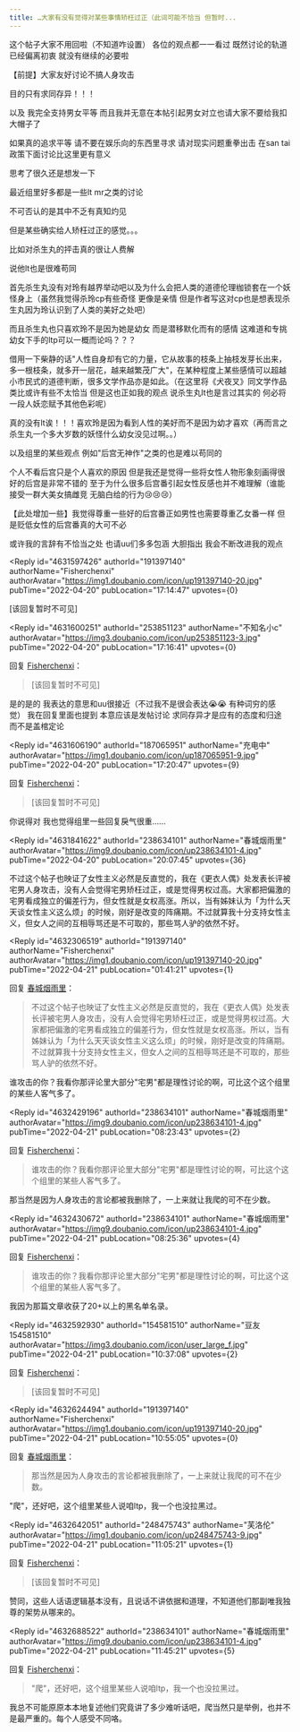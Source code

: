 ```yaml
---
title: …大家有没有觉得对某些事情矫枉过正（此词可能不恰当 但暂时...
---
```



<Forum groupName="动画番剧" groupUrl="https://www.douban.com/group/596353/" archivedAt="2025-05-16T16:36:21.468Z">
  <Post
    id="265102774"
    title="…大家有没有觉得对某些事情矫枉过正（此词可能不恰当 但暂时..."
    url="https://www.douban.com/group/topic/265102774/?_spm_id=MjUzODUxMTIz"
    pubTime="2022-05-10"
    highlightUserId="191397140"
  >
这个帖子大家不用回啦（不知道咋设置） 各位的观点都一一看过
既然讨论的轨道已经偏离初衷 就没有继续的必要啦

【前提】大家友好讨论不搞人身攻击

目的只有求同存异！！！

以及 我完全支持男女平等
而且我并无意在本帖引起男女对立也请大家不要给我扣大帽子了

如果真的追求平等 请不要在娱乐向的东西里寻求 请对现实问题重拳出击 在san
tai政策下面讨论比这里更有意义

思考了很久还是想发一下

最近组里好多都是一些lt mr之类的讨论

不可否认的是其中不乏有真知灼见

但是某些确实给人矫枉过正的感觉。。。

比如对杀生丸的抨击真的很让人费解

说他lt也是很难苟同

首先杀生丸没有对玲有越界举动吧以及为什么会把人类的道德伦理枷锁套在一个妖怪身上（虽然我觉得杀玲cp有些奇怪
更像是亲情
但是作者写这对cp也是想表现杀生丸因为玲认识到了人类的美好之处吧）

而且杀生丸也只喜欢玲不是因为她是幼女 而是潜移默化而有的感情
这难道和专挑幼女下手的ltp可以一概而论吗？？？

借用一下柴静的话"人性自身却有它的力量，它从故事的枝条上抽枝发芽长出来，多一根枝条，就多开一层花，越来越繁茂广大"，在某种程度上某些感情可以超越小市民式的道德判断，很多文学作品亦是如此。（在这里将《犬夜叉》同文学作品类比或许有些不太恰当
但是这也正如我的观点 说杀生丸lt也是言过其实的
何必将一段人妖恋赋予其他色彩呢）

真的没有lt诶！！！喜欢玲是因为看到人性的美好而不是因为幼才喜欢（再而言之
杀生丸一个多大岁数的妖怪什么幼女没见过啊。。）

以及组里的某些观点 例如"后宫无神作"之类的也是难以苟同的

个人不看后宫只是个人喜欢的原因
但是我还是觉得一些将女性人物形象刻画得很好的后宫是非常不错的
至于为什么很多后宫番引起女性反感也并不难理解（谁能接受一群大美女搞雌竞
无脑白给的行为😢😢😢）

【此处增加一些】我觉得尊重一些好的后宫番正如男性也需要尊重乙女番一样
但是贬低女性的后宫番真的大可不必

或许我的言辞有不恰当之处 也请uu们多多包涵 大胆指出 我会不断改进我的观点

<Reply
  id="4631597426"
  authorId="191397140"
  authorName="Fisherchenxi"
  authorAvatar="https://img1.doubanio.com/icon/up191397140-20.jpg"
  pubTime="2022-04-20"
  pubLocation="17:14:47"
  upvotes={0}
>
\[该回复暂时不可见\]
</Reply>

<Reply
  id="4631600251"
  authorId="253851123"
  authorName="不知名小c"
  authorAvatar="https://img3.doubanio.com/icon/up253851123-3.jpg"
  pubTime="2022-04-20"
  pubLocation="17:16:41"
  upvotes={0}
>
回复 [Fisherchenxi](https://www.douban.com/people/191397140/)：
 > \[该回复暂时不可见\]

是的是的 我表达的意思和uu很接近（不过我不是很会表达😭😭 有种词穷的感觉）
我在回复里面也提到 本意应该是发帖讨论 求同存异才是应有的态度和归途
而不是盖棺定论
</Reply>

<Reply
  id="4631606190"
  authorId="187065951"
  authorName="充电中"
  authorAvatar="https://img1.doubanio.com/icon/up187065951-9.jpg"
  pubTime="2022-04-20"
  pubLocation="17:20:47"
  upvotes={9}
>
回复 [Fisherchenxi](https://www.douban.com/people/191397140/)：
 > \[该回复暂时不可见\]

你说得对 我也觉得组里一些回复戾气很重......
</Reply>

<Reply
  id="4631841622"
  authorId="238634101"
  authorName="春城烟雨里"
  authorAvatar="https://img9.doubanio.com/icon/up238634101-4.jpg"
  pubTime="2022-04-20"
  pubLocation="20:07:45"
  upvotes={36}
>
不过这个帖子也映证了女性主义必然是反直觉的，我在《更衣人偶》处发表长评被宅男人身攻击，没有人会觉得宅男矫枉过正，或是觉得男权过高。大家都把偏激的宅男看成独立的偏差行为，但女性就是女权高涨。所以，当有姊妹认为「为什么天天谈女性主义这么烦」的时候，刚好是改变的阵痛期。不过就算我十分支持女性主义，但女人之间的互相辱骂还是不可取的，那些骂人驴的依然不好。
</Reply>

<Reply
  id="4632306519"
  authorId="191397140"
  authorName="Fisherchenxi"
  authorAvatar="https://img1.doubanio.com/icon/up191397140-20.jpg"
  pubTime="2022-04-21"
  pubLocation="01:41:21"
  upvotes={1}
>
回复 [春城烟雨里](https://www.douban.com/people/238634101/)：
 > 不过这个帖子也映证了女性主义必然是反直觉的，我在《更衣人偶》处发表长评被宅男人身攻击，没有人会觉得宅男矫枉过正，或是觉得男权过高。大家都把偏激的宅男看成独立的偏差行为，但女性就是女权高涨。所以，当有姊妹认为「为什么天天谈女性主义这么烦」的时候，刚好是改变的阵痛期。不过就算我十分支持女性主义，但女人之间的互相辱骂还是不可取的，那些骂人驴的依然不好。

谁攻击的你？我看你那评论里大部分"宅男"都是理性讨论的啊，可比这个这个组里的某些人客气多了。
</Reply>

<Reply
  id="4632429196"
  authorId="238634101"
  authorName="春城烟雨里"
  authorAvatar="https://img9.doubanio.com/icon/up238634101-4.jpg"
  pubTime="2022-04-21"
  pubLocation="08:23:43"
  upvotes={2}
>
回复 [Fisherchenxi](https://www.douban.com/people/191397140/)：
 > 谁攻击的你？我看你那评论里大部分"宅男"都是理性讨论的啊，可比这个这个组里的某些人客气多了。

那当然是因为人身攻击的言论都被我删除了，一上来就让我爬的可不在少数。
</Reply>

<Reply
  id="4632430672"
  authorId="238634101"
  authorName="春城烟雨里"
  authorAvatar="https://img9.doubanio.com/icon/up238634101-4.jpg"
  pubTime="2022-04-21"
  pubLocation="08:25:36"
  upvotes={4}
>
回复 [Fisherchenxi](https://www.douban.com/people/191397140/)：
 > 谁攻击的你？我看你那评论里大部分"宅男"都是理性讨论的啊，可比这个这个组里的某些人客气多了。

我因为那篇文章收获了20+以上的黑名单名录。
</Reply>

<Reply
  id="4632592930"
  authorId="154581510"
  authorName="豆友154581510"
  authorAvatar="https://img3.doubanio.com/icon/user_large_f.jpg"
  pubTime="2022-04-21"
  pubLocation="10:37:08"
  upvotes={2}
>
回复 [Fisherchenxi](https://www.douban.com/people/191397140/)：
 > \[该回复暂时不可见\]


</Reply>

<Reply
  id="4632624494"
  authorId="191397140"
  authorName="Fisherchenxi"
  authorAvatar="https://img1.doubanio.com/icon/up191397140-20.jpg"
  pubTime="2022-04-21"
  pubLocation="10:55:05"
  upvotes={0}
>
回复 [春城烟雨里](https://www.douban.com/people/238634101/)：
 > 那当然是因为人身攻击的言论都被我删除了，一上来就让我爬的可不在少数。

"爬"，还好吧，这个组里某些人说咱ltp，我一个也没拉黑过。
</Reply>

<Reply
  id="4632642051"
  authorId="248475743"
  authorName="芙洛伦"
  authorAvatar="https://img1.doubanio.com/icon/up248475743-9.jpg"
  pubTime="2022-04-21"
  pubLocation="11:05:21"
  upvotes={1}
>
回复 [Fisherchenxi](https://www.douban.com/people/191397140/)：
 > \[该回复暂时不可见\]

赞同，这些人话语逻辑基本没有，且说话不讲依据和道理，不知道他们那副唯我独尊的架势从哪来的。
</Reply>

<Reply
  id="4632688522"
  authorId="238634101"
  authorName="春城烟雨里"
  authorAvatar="https://img9.doubanio.com/icon/up238634101-4.jpg"
  pubTime="2022-04-21"
  pubLocation="11:45:21"
  upvotes={5}
>
回复 [Fisherchenxi](https://www.douban.com/people/191397140/)：
 > "爬"，还好吧，这个组里某些人说咱ltp，我一个也没拉黑过。

我总不可能原原本本地复述他们究竟讲了多少难听话吧，爬当然只是举例，也并不是最严重的。每个人感受不同咯。
</Reply>
  </Post>
</Forum>
